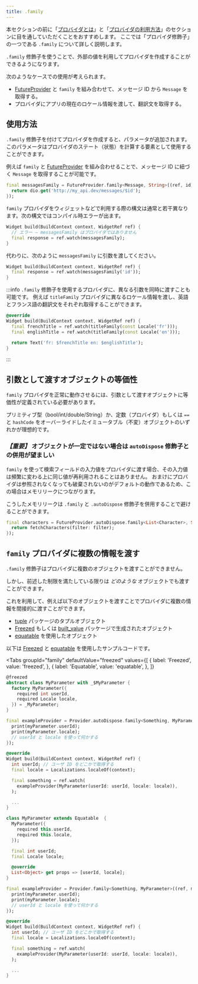 ```yaml
---
title: .family
---
```



本セクションの前に「[プロバイダとは](/docs/concepts/providers)」と「[プロバイダの利用方法](/docs/concepts/reading)」のセクションに目を通していただくことをおすすめします。
ここでは「プロバイダ修飾子」の一つである `.family` について詳しく説明します。

`.family` 修飾子を使うことで、外部の値を利用してプロバイダを作成することができるようになります。

次のようなケースでの使用が考えられます。

- [FutureProvider] と `family` を組み合わせて、メッセージ ID から `Message` を取得する。
- プロバイダにアプリの現在のロケール情報を渡して、翻訳文を取得する。

## 使用方法

`.family` 修飾子を付けてプロバイダを作成すると、パラメータが追加されます。
このパラメータはプロバイダのステート（状態）を計算する要素として使用することができます。

例えば `family` と [FutureProvider] を組み合わせることで、メッセージ ID に紐づく `Message` を取得することが可能です。

```dart
final messagesFamily = FutureProvider.family<Message, String>((ref, id) async {
  return dio.get('http://my_api.dev/messages/$id');
});
```

`family` プロバイダをウィジェットなどで利用する際の構文は通常と若干異なります。次の構文ではコンパイル時エラーが出ます。

```dart
Widget build(BuildContext context, WidgetRef ref) {
  // エラー – messagesFamily はプロバイダではありません
  final response = ref.watch(messagesFamily);
}
```

代わりに、次のように `messagesFamily` に引数を渡してください。

```dart
Widget build(BuildContext context, WidgetRef ref) {
  final response = ref.watch(messagesFamily('id'));
}
```

:::info
`.family` 修飾子を使用するプロバイダに、異なる引数を同時に渡すことも可能です。
例えば `titleFamily` プロバイダに異なるロケール情報を渡し、英語とフランス語の翻訳文をそれぞれ取得することができます。

```dart
@override
Widget build(BuildContext context, WidgetRef ref) {
  final frenchTitle = ref.watch(titleFamily(const Locale('fr')));
  final englishTitle = ref.watch(titleFamily(const Locale('en')));

  return Text('fr: $frenchTitle en: $englishTitle');
}
```

:::

## 引数として渡すオブジェクトの等価性

`family` プロバイダを正常に動作させるには、引数として渡すオブジェクトに等価性が定義されている必要があります。

プリミティブ型（bool/int/double/String）か、定数（プロバイダ）もしくは `==` と `hashCode` をオーバーライドしたイミュータブル（不変）オブジェクトのいずれかが理想的です。

### _【重要】_ オブジェクトが一定ではない場合は `autoDispose` 修飾子との併用が望ましい

`family` を使って検索フィールドの入力値をプロバイダに渡す場合、その入力値は頻繁に変わる上に同じ値が再利用されることはありません。
おまけにプロバイダは参照されなくなっても破棄されないのがデフォルトの動作であるため、この場合はメモリリークにつながります。

こうしたメモリリークは `.family` と `.autoDispose` 修飾子を併用することで避けることができます。

```dart
final characters = FutureProvider.autoDispose.family<List<Character>, String>((ref, filter) async {
  return fetchCharacters(filter: filter);
});
```

## `family` プロバイダに複数の情報を渡す

`.family` 修飾子はプロバイダに複数のオブジェクトを渡すことができません。

しかし、前述した制限を満たしている限りは _どのような_ オブジェクトでも渡すことができます。

これを利用して、例えば以下のオブジェクトを渡すことでプロバイダに複数の情報を間接的に渡すことができます。

- [tuple](http://pub.dev/packages/tuple) パッケージのタプルオブジェクト
- [Freezed] もしくは [built_value](https://pub.dev/packages/built_value) パッケージで生成されたオブジェクト
- [equatable](https://pub.dev/packages/equatable) を使用したオブジェクト

以下は [Freezed] と [equatable] を使用したサンプルコードです。

<Tabs
  groupId="family"
  defaultValue="freezed"
  values={[
    { label: 'Freezed', value: 'freezed', },
    { label: 'Equatable', value: 'equatable', },
  ]}
>

<TabItem value="freezed">

```dart
@freezed
abstract class MyParameter with _$MyParameter {
  factory MyParameter({
    required int userId,
    required Locale locale,
  }) = _MyParameter;
}

final exampleProvider = Provider.autoDispose.family<Something, MyParameter>((ref, myParameter) {
  print(myParameter.userId);
  print(myParameter.locale);
  // userId と locale を使って何かする
});

@override
Widget build(BuildContext context, WidgetRef ref) {
  int userId; // ユーザ ID をどこかで取得する
  final locale = Localizations.localeOf(context);

  final something = ref.watch(
    exampleProvider(MyParameter(userId: userId, locale: locale)),
  );

  ...
}
```

</TabItem>
<TabItem value="equatable">

```dart
class MyParameter extends Equatable  {
  MyParameter({
    required this.userId,
    required this.locale,
  });

  final int userId;
  final Locale locale;

  @override
  List<Object> get props => [userId, locale];
}

final exampleProvider = Provider.family<Something, MyParameter>((ref, myParameter) {
  print(myParameter.userId);
  print(myParameter.locale);
  // userId と locale を使って何かする
});

@override
Widget build(BuildContext context, WidgetRef ref) {
  int userId; // ユーザ ID をどこかで取得する
  final locale = Localizations.localeOf(context);

  final something = ref.watch(
    exampleProvider(MyParameter(userId: userId, locale: locale)),
  );

  ...
}
```
</TabItem>
</Tabs>

[freezed]: https://pub.dev/packages/freezed
[equatable]: https://pub.dev/packages/equatable
[futureprovider]: https://pub.dev/documentation/riverpod/latest/riverpod/FutureProvider-class.html
